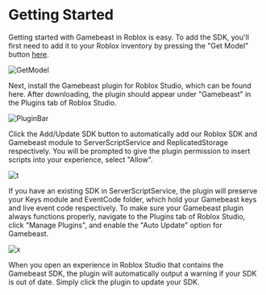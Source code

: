 # Getting Started
Getting started with Gamebeast in Roblox is easy. To add the SDK, you'll first need to add it to your Roblox inventory by pressing the "Get Model" button [here](https://create.roblox.com/marketplace/asset/15950975837/GamebeastSDK%3Fkeyword=&pageNumber=&pagePosition=).

![GetModel](/gamebeastsdk.png)

Next, install the Gamebeast plugin for Roblox Studio, which can be found here. After downloading, the plugin should appear under "Gamebeast" in the Plugins tab of Roblox Studio.

![PluginBar](/manageplugins.png)

Click the Add/Update SDK button to automatically add our Roblox SDK and Gamebeast module to ServerScriptService and ReplicatedStorage respectively. You will be prompted to give the plugin permission to insert scripts into your experience, select "Allow".

![t](/accept.png)

If you have an existing SDK in ServerScriptService, the plugin will preserve your Keys module and EventCode folder, which hold your Gamebeast keys and live event code respectively.
To make sure your Gamebeast plugin always functions properly, navigate to the Plugins tab of Roblox Studio, click "Manage Plugins", and enable the "Auto Update" option for Gamebeast.

![x](/PluginManagement.png)

When you open an experience in Roblox Studio that contains the Gamebeast SDK, the plugin will automatically output a warning if your SDK is out of date. Simply click the plugin to update your SDK. 
